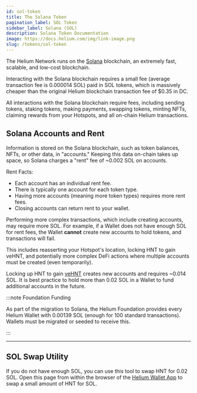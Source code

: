 ```yaml
---
id: sol-token
title: The Solana Token
pagination_label: SOL Token
sidebar_label: Solana (SOL)
description: Solana Token Documentation
image: https://docs.helium.com/img/link-image.png
slug: /tokens/sol-token
---
```



The Helium Network runs on the [Solana](https://solana.com/) blockchain, an extremely fast,
scalable, and low-cost blockchain.

Interacting with the Solana blockchain requires a small fee (average transaction fee is 0.000014
SOL) paid in SOL tokens, which is massively cheaper than the original Helium blockchain transaction
fee of \$0.35 in DC.

All interactions with the Solana blockchain require fees, including sending tokens, staking tokens,
making payments, swapping tokens, minting NFTs, claiming rewards from your Hotspots, and all
on-chain Helium transactions.

## Solana Accounts and Rent

Information is stored on the Solana blockchain, such as token balances, NFTs, or other data, in
"accounts." Keeping this data on-chain takes up space, so Solana charges a "rent" fee of ~0.002 SOL
on accounts.

Rent Facts:

- Each account has an individual rent fee.
- There is typically one account for each token type.
- Having more accounts (meaning more token types) requires more rent fees.
- Closing accounts can return rent to your wallet.

Performing more complex transactions, which include creating accounts, may require more SOL. For
example, if a Wallet does not have enough SOL for rent fees, the Wallet **cannot** create new
accounts to hold tokens, and transactions will fail.

This includes reasserting your Hotspot's location, locking HNT to gain veHNT, and potentially more
complex DeFi actions where multiple accounts must be created (even temporarily).

Locking up HNT to gain [veHNT][vehnt] creates new accounts and requires ~0.014 SOL. It is best
practice to hold more than 0.02 SOL in a Wallet to fund additional accounts in the future.

:::note Foundation Funding

As part of the migration to Solana, the Helium Foundation provides every Helium Wallet with 0.00139
SOL (enough for 100 standard transactions). Wallets must be migrated or seeded to receive this.

:::

---

## SOL Swap Utility

If you do not have enough SOL, you can use this tool to swap HNT for 0.02 SOL. Open this page from
within the browser of the [Helium Wallet App][wallet-app] to swap a small amount of HNT for SOL.


<figure className="screensnippet-wrapper" style={{ padding: '16px' }}>
  <HntToFeeSol />
</figure>
<br />

<HntToSol />

[wallet-app]: /wallets/helium-wallet-app
[vehnt]: /governance/vehnt

